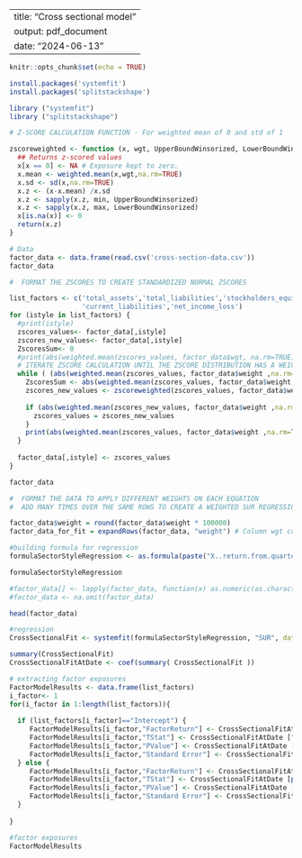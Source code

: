 
---
title: "Cross sectional model"
output: pdf_document
date: "2024-06-13"
---


```r
knitr::opts_chunk$set(echo = TRUE)
```


```r
install.packages('systemfit')
install.packages('splitstackshape')

library ("systemfit")
library ("splitstackshape")


```
```r
# Z-SCORE CALCULATION FUNCTION - For weighted mean of 0 and std of 1

zscoreweighted <- function (x, wgt, UpperBoundWinsorized, LowerBoundWinsorized) {
  ## Returns z-scored values
  x[x == 0] <- NA # Exposure kept to zero.
  x.mean <- weighted.mean(x,wgt,na.rm=TRUE)
  x.sd <- sd(x,na.rm=TRUE)
  x.z <- (x-x.mean) /x.sd
  x.z <- sapply(x.z, min, UpperBoundWinsorized)
  x.z <- sapply(x.z, max, LowerBoundWinsorized)
  x[is.na(x)] <- 0
  return(x.z)
}
```

```r
# Data
factor_data <- data.frame(read.csv('cross-section-data.csv'))
factor_data
```
```r
#  FORMAT THE ZSCORES TO CREATE STANDARDIZED NORMAL ZSCORES

list_factors <- c('total_assets','total_liabilities','stockholders_equity','current_assets',
                  'current_liabilities','net_income_loss')
for (istyle in list_factors) {
  #print(istyle)
  zscores_values<- factor_data[,istyle]
  zscores_new_values<- factor_data[,istyle]
  ZscoresSum<- 0
  #print(abs(weighted.mean(zscores_values, factor_data$wgt, na.rm=TRUE)))
  # ITERATE ZSCORE CALCULATION UNTIL THE ZSCORE DISTRIBUTION HAS A WEIGHTED MEAN OF 0 AND A STDEV OF 1
  while ( (abs(weighted.mean(zscores_values, factor_data$weight ,na.rm=TRUE)) > 0.0001 | abs(sd(zscores_values,na.rm=TRUE)-1) > 0.0001 ) & ZscoresSum != abs(weighted.mean(zscores_values, factor_data$weight,na.rm=TRUE))) {
    ZscoresSum <- abs(weighted.mean(zscores_values, factor_data$weight,na.rm=TRUE))
    zscores_new_values <- zscoreweighted(zscores_values, factor_data$weight, 3, -3)
    
    if (abs(weighted.mean(zscores_new_values, factor_data$weight ,na.rm=TRUE) ) < abs(weighted.mean(zscores_values, factor_data$weight, na.rm=TRUE))) {
      zscores_values = zscores_new_values
    }
    print(abs(weighted.mean(zscores_values, factor_data$weight ,na.rm=TRUE)))
  }
  
  factor_data[,istyle] <- zscores_values
}
```
```r
factor_data
```

```r
#  FORMAT THE DATA TO APPLY DIFFERENT WEIGHTS ON EACH EQUATION
#  ADD MANY TIMES OVER THE SAME ROWS TO CREATE A WEIGHTED SUR REGRESSION

factor_data$weight = round(factor_data$weight * 100000)
factor_data_for_fit = expandRows(factor_data, "weight") # Column wgt contains square root of market cap weights
```

```r
#building formula for regression
formulaSectorStyleRegression <- as.formula(paste("X..return.from.quarter ~ 1 + ", paste(colnames(factor_data[ ,!(colnames(factor_data) %in% c('Quarter','ticker','Year','stock','stocks','market.cap',"intercept", "X..return.from.quarter", "weight"))]), collapse= "+")))

formulaSectorStyleRegression

#factor_data[] <- lapply(factor_data, function(x) as.numeric(as.character(x)))
#factor_data <- na.omit(factor_data)

```

```r
head(factor_data)
```


```r
#regression
CrossSectionalFit <- systemfit(formulaSectorStyleRegression, "SUR", data=factor_data_for_fit,pooled = TRUE, methodResidCov ="noDfCor", residCovWeighted = TRUE )

summary(CrossSectionalFit)
CrossSectionalFitAtDate <- coef(summary( CrossSectionalFit ))
```

```r
# extracting factor exposures
FactorModelResults <- data.frame(list_factors)
i_factor<- 1
for(i_factor in 1:length(list_factors)){
  
  if (list_factors[i_factor]=="Intercept") {
     FactorModelResults[i_factor,"FactorReturn"] <- CrossSectionalFitAtDate ["eq1_(Intercept)", "Estimate"] 
     FactorModelResults[i_factor,"TStat"] <- CrossSectionalFitAtDate ["eq1_(Intercept)", "t value"] 
     FactorModelResults[i_factor,"PValue"] <- CrossSectionalFitAtDate ["eq1_(Intercept)", "Pr(>|t|)"] 
     FactorModelResults[i_factor,"Standard Error"] <- CrossSectionalFitAtDate ["eq1_(Intercept)", "Std. Error"]
  } else {
     FactorModelResults[i_factor,"FactorReturn"] <- CrossSectionalFitAtDate [paste("eq1","_", list_factors[i_factor],sep=""), "Estimate"] 
     FactorModelResults[i_factor,"TStat"] <- CrossSectionalFitAtDate [paste("eq1","_", list_factors[i_factor],sep=""), "t value"] 
     FactorModelResults[i_factor,"PValue"] <- CrossSectionalFitAtDate [paste("eq1","_", list_factors[i_factor],sep=""), "Pr(>|t|)"] 
     FactorModelResults[i_factor,"Standard Error"] <- CrossSectionalFitAtDate [paste("eq1","_", list_factors[i_factor],sep=""), "Std. Error"]
  }
  
}

```

```r
#factor exposures
FactorModelResults
```

